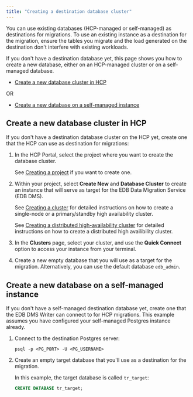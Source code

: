 ```yaml
---
title: "Creating a destination database cluster"
---
```


You can use existing databases (HCP-managed or self-managed) as destinations for migrations. To use an existing instance as a destination for the migration, ensure the tables you migrate and the load generated on the destination don't interfere with existing workloads.

If you don't have a destination database yet, this page shows you how to create a new database, either on an HCP-managed cluster or on a self-managed database.

- [Create a new database cluster in HCP](#create-a-new-database-cluster-in-hcp)

OR

- [Create a new database on a self-managed instance](#create-a-new-database-on-a-self-managed-instance)

## Create a new database cluster in HCP

If you don't have a destination database cluster on the HCP yet, create one that the HCP can use as destination for migrations:

1.  In the HCP Portal, select the project where you want to create the database cluster.

    See [Creating a project](/edb-postgres-ai/console/using/projects/managing_projects/#creating-a-new-project) if you want to create one.

1.  Within your project, select **Create New** and **Database Cluster** to create an instance that will serve as target for the EDB Data Migration Service (EDB DMS).

    See [Creating a cluster](/edb-postgres-ai/cloud-service/getting_started/creating_cluster/creating_a_cluster/) for detailed instructions on how to create a single-node or a primary/standby high availability cluster.

    See [Creating a distributed high-availability cluster](/edb-postgres-ai/cloud-service/getting_started/creating_cluster/creating_a_dha_cluster/) for detailed instructions on how to create a distributed high availibility cluster.

1.  In the **Clusters** page, select your cluster, and use the **Quick Connect** option to access your instance from your terminal.

1.  Create a new empty database that you will use as a target for the migration. Alternatively, you can use the default database `edb_admin`.

## Create a new database on a self-managed instance

If you don't have a self-managed destination database yet, create one that the EDB DMS Writer can connect to for HCP migrations. This example assumes you have configured your self-managed Postgres instance already.

1. Connect to the destination Postgres server:
   
   ```shell
   psql -p <PG_PORT> -U <PG_USERNAME>
   ```

1.  Create an empty target database that you'll use as a destination for the migration. 
    
    In this example, the target database is called `tr_target`: 

    ```sql
    CREATE DATABASE tr_target;
    ```
